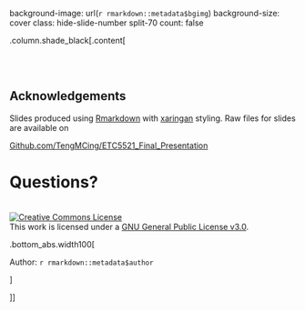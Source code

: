 background-image: url(`r rmarkdown::metadata$bgimg`)
background-size: cover
class: hide-slide-number split-70
count: false

.column.shade_black[.content[

<br><br>

## Acknowledgements

Slides produced using [Rmarkdown](https://github.com/rstudio/rmarkdown) with [xaringan](https://github.com/yihui/xaringan) styling. Raw files for slides are available on 

[Github.com/TengMCing/ETC5521_Final_Presentation](https://github.com/TengMCing/ETC5521_Final_Presentation)

# Questions?


<br> 
<a rel="license" href="https://www.gnu.org/licenses/gpl-3.0.en.html"><img alt="Creative Commons License" style="border-width:0" src="https://www.gnu.org/graphics/gplv3-with-text-84x42.png" /></a><br />This work is licensed under a <a rel="license" href="http://creativecommons.org/licenses/by-sa/4.0/">GNU General Public License v3.0</a>.

.bottom_abs.width100[

Author: `r rmarkdown::metadata$author`

<!-- `r anicon::faa("envelope", animate="float")`  `r rmarkdown::metadata$email` -->

]


]]



<div class="column transition monash-m-new delay-1s" style="clip-path:url(#swipe__clip-path);">
<div class="background-image" style="background-image:url('images/large.png');background-position: center;background-size:cover;margin-left:3px;">
<svg class="clip-svg absolute">
<defs>
<clipPath id="swipe__clip-path" clipPathUnits="objectBoundingBox">
<polygon points="0.5745 0, 0.5 0.33, 0.42 0, 0 0, 0 1, 0.27 1, 0.27 0.59, 0.37 1, 0.634 1, 0.736 0.59, 0.736 1, 1 1, 1 0, 0.5745 0" />
</clipPath>
</defs>	
</svg>
</div>
</div>
